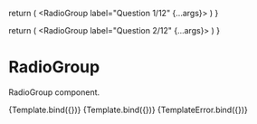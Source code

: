 
<Meta title="Form/Fields/RadioGroup" component={RadioGroup} />

  return (
    <RadioGroup label="Question 1/12" {...args}>
      <Radio id="item1" label="Item 1" name="item" value="1" aria-label="Choose item 1" />
      <Radio id="item2" label="Item 2" name="item" value="2" aria-label="Choose item 2" />
      <Radio id="item3" label="Item 3" name="item" value="3" aria-label="Choose item 3" />
    </RadioGroup>
  )
}

  return (
    <RadioGroup label="Question 2/12" {...args}>
      <Radio id="item4" label="Item 1" name="item" value="1" aria-label="Choose item 1" />
      <Radio id="item5" label="Item 2" name="item" value="2" aria-label="Choose item 2" />
      <Radio id="item6" label="Item 3" name="item" value="3" aria-label="Choose item 3" />
    </RadioGroup>
  )
}

# RadioGroup

RadioGroup component.

<Canvas>
  <Story name="Default">{Template.bind({})}</Story>
</Canvas>

<Canvas>
  <Story
    name="Disabled"
    args={{
      isDisabled: true,
    }}
>
    {Template.bind({})}
  </Story>
</Canvas>

<Canvas>
  <Story
    name="Error"
    args={{
      isError: true,
      errorMessage: 'This is an error message',
    }}
  >
    {TemplateError.bind({})}
  </Story>
</Canvas>

